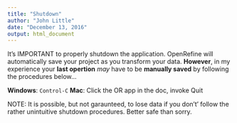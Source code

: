 ```yaml
---
title: "Shutdown"
author: "John Little"
date: "December 13, 2016"
output: html_document
---
```


It's IMPORTANT to properly shutdown the application.  OpenRefine will automatically save your project as you transform your data. **However**, in my experience your **last opertion** *may* have to be **manually saved** by following the procedures below...


**Windows**:  `Control-C`
**Mac**:  Click the OR app in the doc, invoke Quit


NOTE:  It is possible, but not garaunteed, to lose data if you don't’ follow the rather unintuitive shutdown procedures.  Better safe than sorry.